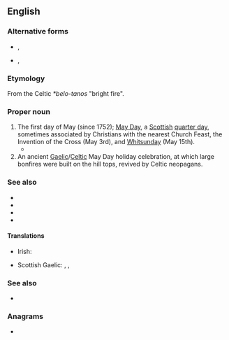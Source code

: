 ==English==
{{wikipedia}}

===Alternative forms===
* {{l|en|Bealtaine}}, {{l|en|Beltaine}}
* {{l|en|Beltein}}, {{l|en|Beltin}}

===Etymology===
From the Celtic ''*belo-tanos'' "bright fire".

===Proper noun===
{{en-proper noun}}

# The first day of May (since 1752); [[May Day]], a [[Scottish]] [[quarter day]], sometimes associated by Christians with the nearest Church Feast, the Invention of the Cross (May 3rd), and [[Whitsunday]] (May 15th).
#* {{quote-book
|year=1424
|year_published=1597
|author=[[w:James I of Scotland|James I of Scotland]]
|by=
|title=The lawes and actes of parliament maid be King James the first and his successours kinges of Scotland
|url=http://books.google.com/books?id=OiNFAAAAcAAJ&pg=PP17
|original=
|chapter=
|section=
|isbn=
|edition=Edinburgh
|publisher=[[w:Robert Waldegrave|Robert Waldegrave]]
|location=
|editor=
|volume=
|page=A3
|passage=And quhair it be tainted that they big, and the Birdes be flowin, and the nest be funden in the Trees at '''''Beltane''''' the trees sal be foirfaulted to the King (bot gif they be redeemed fra him, throw them that they first perteined to) and hewin downe, and siue schillings to the King is unlaw.
}}
# An ancient [[Gaelic]]/[[Celtic]] May Day holiday celebration, at which large bonfires were built on the hill tops, revived by Celtic neopagans.

===See also===
* {{l|en|Hallowmas}}
* {{l|en|Candlemas}}
* {{l|en|Lammas}}
* {{l|en|Whitsunday}}

====Translations====
{{trans-top|holiday}}
* Irish: {{t|ga|Lá Bealtaine|m}}
{{trans-mid}}
* Scottish Gaelic: {{t|gd|Là Bealltainn|m}}, {{t|gd|Là Buidhe Bealltainn|m}}, {{t|gd|Bealltainn|f}}
{{trans-bottom}}

===See also===
* {{list:Wiccan Sabbats/en}}

===Anagrams===
* {{anagrams|en|tenable}}